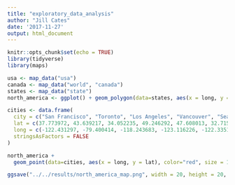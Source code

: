 ```yaml
---
title: "exploratory_data_analysis"
author: "Jill Cates"
date: '2017-11-27'
output: html_document
---
```


```r
knitr::opts_chunk$set(echo = TRUE)
library(tidyverse)
library(maps)
```

```r
usa <- map_data("usa")
canada <- map_data("world", "canada")
states <- map_data("state")
north_america <- ggplot() + geom_polygon(data=states, aes(x = long, y = lat, group = group), color = "white", size=0.15, fill="#7f7f7f") + geom_polygon(data=canada, aes(x=long, y=lat, group = group), fill="#7f7f7f") +theme_classic() + coord_fixed(1.3)


```

```r
cities <- data.frame(
  city = c("San Francisco", "Toronto", "Los Angeles", "Vancouver", "Seattle", "San Diego", "New York", "Washington DC", "Chicago", "Las Vegas", "Boston", "Houston", "Portland", "Atlanta", "Philadelphia", "Phoenix", "Miami", "Denver", "Dallas", "Charlotte", "Minneapolis", "Montreal"),
  lat = c(37.773972, 43.639217, 34.052235, 49.246292, 47.608013, 32.715736, 40.730610, 38.930176, 41.881832, 36.114647, 42.361145, 29.759438, 45.523064, 33.753746, 39.952583, 33.448376, 25.761681, 39.742043, 32.897480, 35.227085, 44.986656, 45.5017),
  long = c(-122.431297, -79.400414, -118.243683, -123.116226, -122.335167, -117.161087, -73.935242, -77.070503, -87.623177, -115.172813, -71.057083, -95.369957, -122.676483, -84.386330, -75.165222, -112.074036, -80.191788, -104.991531, -97.040443, -80.843124, -93.258133, -73.5673),
  stringsAsFactors = FALSE
)

north_america + 
  geom_point(data=cities, aes(x = long, y = lat), color="red", size = 1) + theme(legend.position="none")

ggsave("../../results/north_america_map.png", width = 20, height = 20, units = "cm")
```


